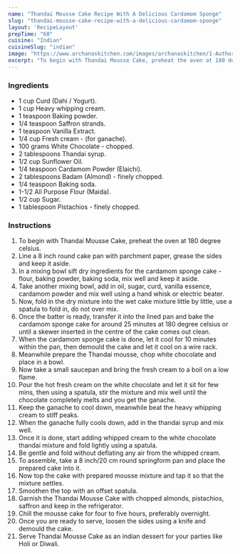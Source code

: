 ---
name: "Thandai Mousse Cake Recipe With A Delicious Cardamom Sponge"
slug: "thandai-mousse-cake-recipe-with-a-delicious-cardamom-sponge"
layout: 'RecipeLayout'
prepTime: "60"
cuisine: "Indian"
cuisineSlug: "indian"
image: "https://www.archanaskitchen.com/images/archanaskitchen/1-Author/Arunima_Das/Thandai_Mousse_Cake.jpg"
excerpt: "To begin with Thandai Mousse Cake, preheat the oven at 180 degree celsius"
---

### Ingredients

- 1 cup Curd (Dahi / Yogurt).
- 1 cup Heavy whipping cream.
- 1 teaspoon Baking powder.
- 1/4 teaspoon Saffron strands.
- 1 teaspoon Vanilla Extract.
- 1/4 cup Fresh cream - (for ganache).
- 100 grams White Chocolate - chopped.
- 2 tablespoons Thandai syrup.
- 1/2 cup Sunflower Oil.
- 1/4 teaspoon Cardamom Powder (Elaichi).
- 2 tablespoons Badam (Almond) - finely chopped.
- 1/4 teaspoon Baking soda.
- 1-1/2 All Purpose Flour (Maida).
- 1/2 cup Sugar.
- 1 tablespoon Pistachios - finely chopped.

### Instructions

1. To begin with Thandai Mousse Cake, preheat the oven at 180 degree celsius.
1. Line a 8 inch round cake pan with parchment paper, grease the sides and keep it aside.
1. In a mixing bowl sift dry ingredients for the cardamom sponge cake - flour, baking powder, baking soda, mix well and keep it aside.
1. Take another mixing bowl, add in oil, sugar, curd, vanilla essence, cardamom powder and mix well using a hand whisk or electric beater.
1. Now, fold in the dry mixture into the wet cake mixture little by little, use a spatula to fold in, do not over mix.
1. Once the batter is ready, transfer it into the lined pan and bake the cardamom sponge cake for around 25 minutes at 180 degree celsius or until a skewer inserted in the centre of the cake comes out clean.
1. When the cardamom sponge cake is done, let it cool for 10 minutes within the pan, then demould the cake and let it cool on a wire rack.
1. Meanwhile prepare the Thandai mousse, chop white chocolate and place in a bowl.
1. Now take a small saucepan and bring the fresh cream to a boil on a low flame.
1. Pour the hot fresh cream on the white chocolate and let it sit for few mins, then using a spatula, stir the mixture and mix well until the chocolate completely melts and you get the ganache.
1. Keep the ganache to cool down, meanwhile beat the heavy whipping cream to stiff peaks.
1. When the ganache fully cools down, add in the thandai syrup and mix well.
1. Once it is done, start adding whipped cream to the white chocolate thandai mixture and fold lightly using a spatula.
1. Be gentle and fold without deflating any air from the whipped cream.
1. To assemble, take a 8 inch/20 cm round springform pan and place the prepared cake into it.
1. Now top the cake with prepared mousse mixture and tap it so that the mixture settles.
1. Smoothen the top with an offset spatula.
1. Garnish the Thandai Mousse Cake with chopped almonds, pistachios, saffron and keep in the refrigerator.
1. Chill the mousse cake for four to five hours, preferably overnight.
1. Once you are ready to serve, loosen the sides using a knife and demould the cake.
1. Serve Thandai Mousse Cake as an indian dessert for your parties like Holi or Diwali.
